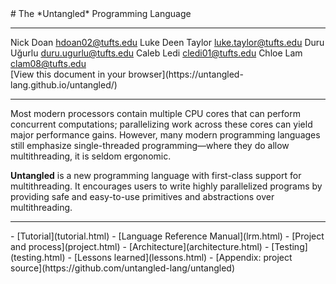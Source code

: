 
<div className="cover-page">
  # The *Untangled* Programming Language

  ---

  <div className="authors">
    <span>Nick Doan</span> <a href="mailto:hdoan02@tufts.edu">hdoan02@tufts.edu</a>
    <span>Luke Deen Taylor</span> <a href="mailto:luke.taylor@tufts.edu">luke.taylor@tufts.edu</a>
    <span>Duru Uğurlu</span> <a href="mailto:duru.ugurlu@tufts.edu">duru.ugurlu@tufts.edu</a>
    <span>Caleb Ledi</span> <a href="mailto:cledi01@tufts.edu">cledi01@tufts.edu</a>
    <span>Chloe Lam</span> <a href="mailto:clam08@tufts.edu">clam08@tufts.edu</a>
  </div>

  <div className="print-only browser-cta">
    [View this document in your browser](https://untangled-lang.github.io/untangled/)
  </div>

  ---

  Most modern processors contain multiple CPU cores that can perform concurrent computations;
  parallelizing work across these cores can yield major performance gains. However, many modern
  programming languages still emphasize single-threaded programming—where they do allow
  multithreading, it is seldom ergonomic.

  **Untangled** is a new programming language with first-class support for multithreading. It
  encourages users to write highly parallelized programs by providing safe and easy-to-use primitives
  and abstractions over multithreading.

  <div className="no-print"><hr /></div>
</div>

<div className="no-print">
  - [Tutorial](tutorial.html)
  - [Language Reference Manual](lrm.html)
  - [Project and process](project.html)
  - [Architecture](architecture.html)
  - [Testing](testing.html)
  - [Lessons learned](lessons.html)
  - [Appendix: project source](https://github.com/untangled-lang/untangled)
</div>
